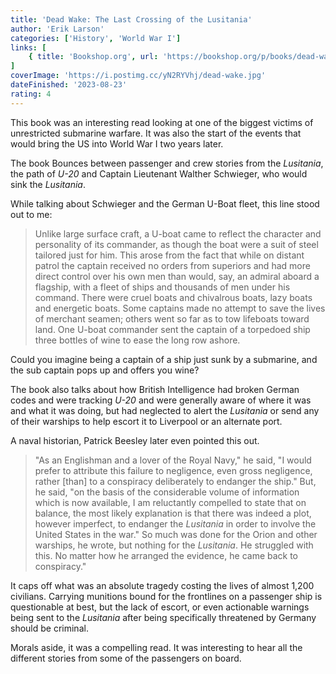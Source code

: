 ```yaml
---
title: 'Dead Wake: The Last Crossing of the Lusitania'
author: 'Erik Larson'
categories: ['History', 'World War I']
links: [
    { title: 'Bookshop.org', url: 'https://bookshop.org/p/books/dead-wake-the-last-crossing-of-the-lusitania-erik-larson/7296476?ean=9780307408877' }
]
coverImage: 'https://i.postimg.cc/yN2RYVhj/dead-wake.jpg'
dateFinished: '2023-08-23'
rating: 4
---
```


This book was an interesting read looking at one of the biggest victims of unrestricted submarine warfare. It was also the start of the events that would bring the US into World War I two years later.

The book Bounces between passenger and crew stories from the *Lusitania*, the path of *U-20* and Captain Lieutenant Walther Schwieger, who would sink the *Lusitania*.

While talking about Schwieger and the German U-Boat fleet, this line stood out to me:

> Unlike large surface craft, a U-boat came to reflect the character and personality of its commander, as though the boat were a suit of steel tailored just for him. This arose from the fact that while on distant patrol the captain received no orders from superiors and had more direct control over his own men than would, say, an admiral aboard a flagship, with a fleet of ships and thousands of men under his command. There were cruel boats and chivalrous boats, lazy boats and energetic boats. Some captains made no attempt to save the lives of merchant seamen; others went so far as to tow lifeboats toward land. One U-boat commander sent the captain of a torpedoed ship three bottles of wine to ease the long row ashore.

Could you imagine being a captain of a ship just sunk by a submarine, and the sub captain pops up and offers you wine?

The book also talks about how British Intelligence had broken German codes and were tracking *U-20* and were generally aware of where it was and what it was doing, but had neglected to alert the *Lusitania* or send any of their warships to help escort it to Liverpool or an alternate port.

A naval historian, Patrick Beesley later even pointed this out.

> "As an Englishman and a lover of the Royal Navy," he said, "I would prefer to attribute this failure to negligence, even gross negligence, rather [than] to a conspiracy deliberately to endanger the ship." But, he said, "on the basis of the considerable volume of information which is now available, I am reluctantly compelled to state that on balance, the most likely explanation is that there was indeed a plot, however imperfect, to endanger the *Lusitania* in order to involve the United States in the war." So much was done for the Orion and other warships, he wrote, but nothing for the *Lusitania*. He struggled with this. No matter how he arranged the evidence, he came back to conspiracy."

It caps off what was an absolute tragedy costing the lives of almost 1,200 civilians. Carrying munitions bound for the frontlines on a passenger ship is questionable at best, but the lack of escort, or even actionable warnings being sent to the *Lusitania* after being specifically threatened by Germany should be criminal.

Morals aside, it was a compelling read. It was interesting to hear all the different stories from some of the passengers on board.
